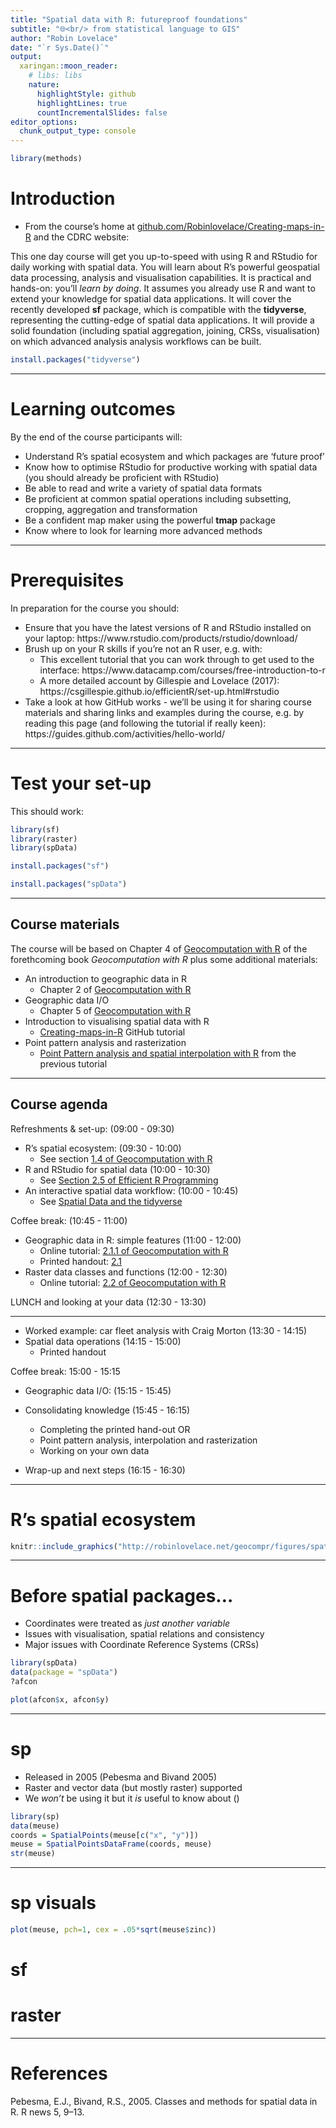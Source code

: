 ```yaml
---
title: "Spatial data with R: futureproof foundations"
subtitle: "🌐<br/> from statistical language to GIS"
author: "Robin Lovelace"
date: "`r Sys.Date()`"
output:
  xaringan::moon_reader:
    # libs: libs
    nature:
      highlightStyle: github
      highlightLines: true
      countIncrementalSlides: false
editor_options: 
  chunk_output_type: console
---
```


```r
library(methods)
```

# Introduction 

- From the course's home at [github.com/Robinlovelace/Creating-maps-in-R](https://github.com/Robinlovelace/Creating-maps-in-R/blob/master/course-info/intro-info.Rmd) and the CDRC website:


This one day course will get you up-to-speed with using R and RStudio for daily working with spatial data.
You will learn about R's powerful geospatial data processing, analysis and visualisation capabilities.
It is practical and hands-on: you'll *learn by doing*.
It assumes you already use R and want to extend your knowledge for spatial data applications.
It will cover the recently developed **sf** package, which is compatible with the **tidyverse**, representing the cutting-edge of spatial data applications.
It will provide a solid foundation (including spatial aggregation, joining, CRSs, visualisation) on which advanced analysis analysis workflows can be built.

```r
install.packages("tidyverse")
```

---

# Learning outcomes

By the end of the course participants will:

 - Understand R's spatial ecosystem and which packages are 'future proof'
 - Know how to optimise RStudio for productive working with spatial data (you should already be proficient with RStudio)
 - Be able to read and write a variety of spatial data formats
 - Be proficient at common spatial operations including subsetting, cropping, aggregation and transformation
 - Be a confident map maker using the powerful **tmap** package
 - Know where to look for learning more advanced methods
 
---
 
# Prerequisites

In preparation for the course you should:

- Ensure that you have the latest versions of R and RStudio installed on your laptop: https://www.rstudio.com/products/rstudio/download/
- Brush up on your R skills if you're not an R user, e.g. with:
    - This excellent tutorial that you can work through to get used to the interface: https://www.datacamp.com/courses/free-introduction-to-r
    - A more detailed account by Gillespie and Lovelace (2017): https://csgillespie.github.io/efficientR/set-up.html#rstudio
- Take a look at how GitHub works - we'll be using it for sharing course materials and sharing links and examples during the course, e.g. by reading this page (and following the tutorial if really keen): https://guides.github.com/activities/hello-world/

---

# Test your set-up

This should work:

```r
library(sf)
library(raster)
library(spData)
```



```r
install.packages("sf")
```

```r
install.packages("spData")
```

---

## Course materials

The course will be based on Chapter 4 of [Geocomputation with R](http://robinlovelace.net/geocompr/attr.html) of the forethcoming book *Geocomputation with R* plus some additional materials:

- An introduction to geographic data in R
    - Chapter 2 of [Geocomputation with R](http://robinlovelace.net/geocompr/spatial-class.html)
- Geographic data I/O
    - Chapter 5 of [Geocomputation with R](http://robinlovelace.net/geocompr/read-write.html)
- Introduction to visualising spatial data with R
    - [Creating-maps-in-R](https://github.com/Robinlovelace/Creating-maps-in-R) GitHub tutorial
- Point pattern analysis and rasterization
    - [Point Pattern analysis and spatial interpolation with R
](https://github.com/Robinlovelace/Creating-maps-in-R/blob/master/vignettes/point-pattern.md) from the previous tutorial

---

## Course agenda

Refreshments & set-up: (09:00 - 09:30)

- R's spatial ecosystem: (09:30 - 10:00)
    - See section [1.4 of Geocomputation with R](http://robinlovelace.net/geocompr/intro.html#rs-spatial-ecosystem)
- R and RStudio for spatial data (10:00 - 10:30)
    - See [Section 2.5 of Efficient R Programming](https://csgillespie.github.io/efficientR/set-up.html#rstudio)
- An interactive spatial data workflow: (10:00 - 10:45)
    - See [Spatial Data and the tidyverse](http://robinlovelace.net/presentations/spatial-tidyverse.html#1)

Coffee break: (10:45 - 11:00)

- Geographic data in R: simple features (11:00 - 12:00)
    - Online tutorial: [2.1.1 of Geocomputation with R](http://robinlovelace.net/geocompr/spatial-class.html#vector-data)
    - Printed handout: [2.1](http://robinlovelace.net/geocompr/spatial-data-operations.html#spatial-subsetting)
- Raster data classes and functions (12:00 - 12:30)
    - Online tutorial: [2.2 of Geocomputation with R](http://robinlovelace.net/geocompr/spatial-class.html#raster-data)

LUNCH and looking at your data (12:30 - 13:30)

---
 
- Worked example: car fleet analysis with Craig Morton (13:30 - 14:15)
- Spatial data operations (14:15 - 15:00)
    - Printed handout

Coffee break: 15:00 - 15:15

- Geographic data I/O: (15:15 - 15:45)

- Consolidating knowledge (15:45 - 16:15)
    - Completing the printed hand-out OR
    - Point pattern analysis, interpolation and rasterization
    - Working on your own data
    
- Wrap-up and next steps (16:15 - 16:30)

---

# R's spatial ecosystem

```r
knitr::include_graphics("http://robinlovelace.net/geocompr/figures/spatial-package-growth.png")
```

---

# Before spatial packages...

- Coordinates were treated as *just another variable*
- Issues with visualisation, spatial relations and consistency
- Major issues with Coordinate Reference Systems (CRSs)

```r
library(spData)
data(package = "spData")
?afcon
```

```r
plot(afcon$x, afcon$y)
```

---

# sp

- Released in 2005 (Pebesma and Bivand 2005)
- Raster and vector data (but mostly raster) supported
- We *won't* be using it but it *is* useful to know about ()

```r
library(sp)
data(meuse)
coords = SpatialPoints(meuse[c("x", "y")])
meuse = SpatialPointsDataFrame(coords, meuse)
str(meuse)
```

---

# sp visuals

```r
plot(meuse, pch=1, cex = .05*sqrt(meuse$zinc))
```



# sf

# raster


---

# References

Pebesma, E.J., Bivand, R.S., 2005. Classes and methods for spatial data in R. R news 5, 9–13.

